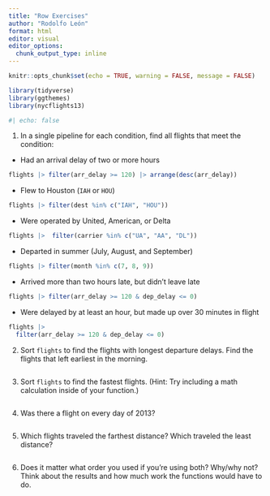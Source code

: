 ```yaml
---
title: "Row Exercises"
author: "Rodolfo León"
format: html
editor: visual
editor_options: 
  chunk_output_type: inline
---
```


```r
knitr::opts_chunk$set(echo = TRUE, warning = FALSE, message = FALSE)
```

```r
library(tidyverse)
library(ggthemes)
library(nycflights13)
```

```r
#| echo: false

```

1.  In a single pipeline for each condition, find all flights that meet the condition:

-   Had an arrival delay of two or more hours

```r
flights |> filter(arr_delay >= 120) |> arrange(desc(arr_delay))
```

-   Flew to Houston (`IAH` or `HOU`)

```r
flights |> filter(dest %in% c("IAH", "HOU"))
```

-   Were operated by United, American, or Delta

```r
flights |>  filter(carrier %in% c("UA", "AA", "DL"))
```

-   Departed in summer (July, August, and September)

```r
flights |> filter(month %in% c(7, 8, 9))
```

-   Arrived more than two hours late, but didn't leave late

```r
flights |> filter(arr_delay >= 120 & dep_delay <= 0) 
```

-   Were delayed by at least an hour, but made up over 30 minutes in flight

```r
flights |> 
  filter(arr_delay >= 120 & dep_delay <= 0)
```

2.  Sort `flights` to find the flights with longest departure delays. Find the flights that left earliest in the morning.

```r

```

3.  Sort `flights` to find the fastest flights. (Hint: Try including a math calculation inside of your function.)

```r

```

4.  Was there a flight on every day of 2013?

```r

```

5.  Which flights traveled the farthest distance? Which traveled the least distance?

```r

```

6.  Does it matter what order you used if you’re using both? Why/why not? Think about the results and how much work the functions would have to do.

```r

```
